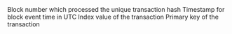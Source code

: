 <ParamField path="amount1">

</ParamField>
<ParamField path="amount0">

</ParamField>
<ParamField path="contract_address">

</ParamField>
<ParamField path="evt_block_number">
Block number which processed the unique transaction hash
</ParamField>
<ParamField path="evt_block_time">
Timestamp for block event time in UTC
</ParamField>
<ParamField path="evt_index">
Index value of the transaction
</ParamField>
<ParamField path="evt_tx_hash">
Primary key of the transaction
</ParamField>
<ParamField path="liquidity">

</ParamField>
<ParamField path="recipient">

</ParamField>
<ParamField path="sender">

</ParamField>
<ParamField path="sqrtPriceX96">

</ParamField>
<ParamField path="tick">

</ParamField>
